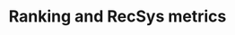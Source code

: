 ---
title: 'Ranking and RecSys metrics'
description: 'Description of your new file.'
noindex: "true"
---